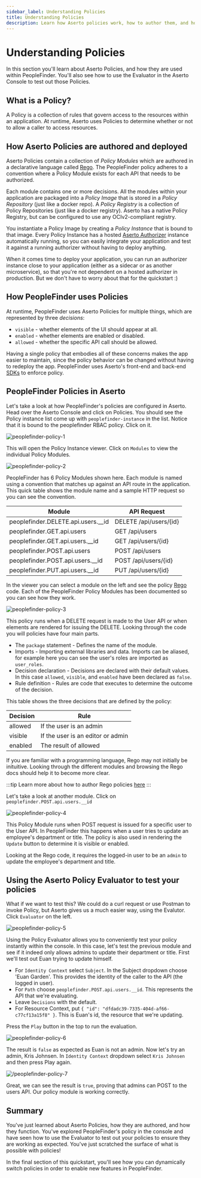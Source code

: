```yaml
---
sidebar_label: Understanding Policies
title: Understanding Policies
description: Learn how Aserto policies work, how to author them, and how they are used in PeopleFinder.
---
```


# Understanding Policies

In this section you'll learn about Aserto Policies, and how they are used within PeopleFinder. You'll also see how to use the Evaluator in the Aserto Console to test out those Policies.

## What is a Policy?

A Policy is a collection of rules that govern access to the resources within an application. At runtime, Aserto uses Policies to determine whether or not to allow a caller to access resources.

## How Aserto Policies are authored and deployed

Aserto Policies contain a collection of *Policy Modules* which are authored in a declarative language called [Rego](https://www.openpolicyagent.org/docs/latest/policy-language/). The PeopleFinder policy adheres to a convention where a Policy Module exists for each API that needs to be authorized. 

Each module contains one or more decisions. All the modules within your application are packaged into a *Policy Image* that is stored in a *Policy Repository* (just like a docker repo). A *Policy Registry* is a collection of Policy Repositories (just like a docker registry). Aserto has a native Policy Registry, but can be configured to use any OCIv2-compliant registry.

You instantiate a Policy Image by creating a *Policy Instance* that is bound to that image. Every Policy Instance has a hosted [Aserto Authorizer](/docs/overview/authorizer) instance automatically running, so you can easily integrate your application and test it against a running authorizer without having to deploy anything.

When it comes time to deploy your application, you can run an authorizer instance close to your application (either as a sidecar or as another microservice), so that you're not dependent on a hosted authorizer in production. But we don't have to worry about that for the quickstart :)

## How PeopleFinder uses Policies

At runtime, PeopleFinder uses Aserto Policies for multiple things, which are represented by three *decisions*: 

* `visible` - whether elements of the UI should appear at all.
* `enabled` - whether elements are enabled or disabled.
* `allowed` - whether the specific API call should be allowed.

Having a single policy that embodies all of these concerns makes the app easier to maintain, since the policy behavior can be changed without having to redeploy the app. PeopleFinder uses Aserto's front-end and back-end [SDKs](/docs/software-development-kits/overview) to enforce policy.

## PeopleFinder Policies in Aserto

Let's take a look at how PeopleFinder's policies are configured in Aserto. Head over the Aserto Console and click on Policies. You should see the Policy instance list come up with `peoplefinder-instance` in the list. Notice that it is bound to the peoplefinder RBAC policy. Click on it.

![peoplefinder-policy-1](/peoplefinder-policy-1.png)

This will open the Policy Instance viewer. Click on `Modules` to view the individual Policy Modules.

![peoplefinder-policy-2](/peoplefinder-policy-2.png)

PeopleFinder has 6 Policy Modules shown here. Each module is named using a convention that matches up against an API route in the application. This quick table shows the module name and a sample HTTP request so you can see the convention.

|Module                                |API Request                                        |
|--------------------------------------|---------------------------------------------------|
|peoplefinder.DELETE.api.users.__id    | DELETE /api/users/{id}                            |
|peoplefinder.GET.api.users            | GET /api/users                                    |
|peoplefinder.GET.api.users.__id       | GET /api/users/{id}                               |
|peoplefinder.POST.api.users           | POST /api/users                                   |
|peoplefinder.POST.api.users.__id      | POST /api/users/{id}                              |
|peoplefinder.PUT.api.users.__id       | PUT /api/users/{id}                               |

In the viewer you can select a module on the left and see the policy [Rego](https://www.openpolicyagent.org/docs/latest/policy-language/) code. Each of the PeopleFinder Policy Modules has been documented so you can see how they work.

![peoplefinder-policy-3](/peoplefinder-policy-3.png)

This policy runs when a DELETE request is made to the User API or when elements are rendered for issuing the DELETE. Looking through the code you will policies have four main parts. 

* The `package` statement - Defines the name of the module. 
* Imports - Importing external libraries and data. Imports can be aliased, for example here you can see the user's roles are imported as `user_roles`.
* Decision declaration - Decisions are declared with their default values. In this case `allowed`, `visible`, and `enabled` have been declared as `false`. 
* Rule definition - Rules are code that executes to determine the outcome of the decision.

This table shows the three decisions that are defined by the policy:

|Decision | Rule                                                                           |
|---------|--------------------------------------------------------------------------------| 
|allowed  | If the user is an admin                                                        |
|visible  | If the user is an editor or admin                                              |
|enabled  | The result of allowed                                                          |

If you are familiar with a programming language, Rego may not initially be inituitive. Looking through the different modules and browsing the Rego docs should help it to become more clear.

:::tip
Learn more about how to author Rego policies [here](/docs/overview/policy)
:::

Let's take a look at another module. Click on `peoplefinder.POST.api.users.__id`

![peoplefinder-policy-4](/peoplefinder-policy-4.png)

This Policy Module runs when POST request is issued for a specific user to the User API. In PeopleFinder this happens when a user tries to update an employee's department or title. The policy is also used in rendering the `Update` button to determine it is visible or enabled.

Looking at the Rego code, it requires the logged-in user to be an `admin` to update the employee's department and title.

## Using the Aserto Policy Evaluator to test your policies

What if we want to test this? We could do a curl request or use Postman to invoke Policy, but Aserto gives us a much easier way, using the Evalutor. Click `Evaluator` on the left.

![peoplefinder-policy-5](/peoplefinder-policy-5.png)

Using the Policy Evaluator allows you to conveniently test your policy instantly within the console. In this case, let's test the previous module and see if it indeed only allows admins to update their department or title. First we'll test out Euan trying to update himself.

* For `Identity Context` select `Subject`. In the Subject dropdown choose 'Euan Garden'. This provides the identity of the caller to the API (the logged in user).
* For `Path` choose `peoplefinder.POST.api.users.__id`. This represents the API that we're evaluating.
* Leave `Decisions` with the default.
* For Resource Context, put ```{ "id": "dfdadc39-7335-404d-af66-c77cf13a15f8" }```. This is Euan's id, the resource that we're updating. 

Press the `Play` button in the top to run the evaluation. 

![peoplefinder-policy-6](/peoplefinder-policy-6.png)

The result is `false` as expected as Euan is not an admin. Now let's try an admin, Kris Johnsen. In `Identity Context` dropdown select `Kris Johnsen` and then press Play again. 

![/peoplefinder-policy-7](/peoplefinder-policy-7.png)

Great, we can see the result is `true`, proving that admins can POST to the users API. Our policy module is working correctly.

## Summary

You've just learned about Aserto Policies, how they are authored, and how they function. You've explored PeopleFinder's policy in the console and have seen how to use the Evaluator to test out your policies to ensure they are working as expected. You've just scratched the surface of what is possible with policies!

In the final section of this quickstart, you'll see how you can dynamically switch policies in order to enable new features in PeopleFinder.
